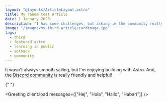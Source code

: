 ```yaml
---
layout: "@layouts/ArticleLayout.astro"
title: My ranom test Article
date: 1 January 2023
description: "I had some challenges, but asking in the community really helped!"
image: "/images/my-third-article/cardimage.jpg"
tags:
  - third
  - featured-astro
  - learning in public
  - setback
  - community
---
```



It wasn't always smooth sailing, but I'm enjoying building with Astro. And, the [Discord community](https://astro.build/chat) is really friendly and helpful!

{" "}

<Greeting client:load messages={["Hej", "Hola", "Hallo", "Habari"]} />
